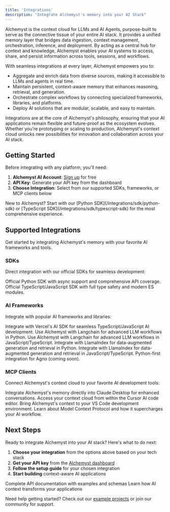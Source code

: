 ```yaml
---
title: 'Integrations'
description: "Integrate Alchemyst's memory into your AI Stack"
---
```

Alchemyst is the context cloud for LLMs and AI Agents, purpose-built to serve as the connective tissue of your entire AI stack. It provides a unified memory layer that bridges data ingestion, context management, orchestration, inference, and deployment. By acting as a central hub for context and knowledge, Alchemyst enables your AI systems to access, share, and persist information across tools, sessions, and workflows.

With seamless integrations at every layer, Alchemyst empowers you to:

- Aggregate and enrich data from diverse sources, making it accessible to LLMs and agents in real time.
- Maintain persistent, context-aware memory that enhances reasoning, retrieval, and generation.
- Orchestrate complex workflows by connecting specialized frameworks, libraries, and platforms.
- Deploy AI solutions that are modular, scalable, and easy to maintain.

Integrations are at the core of Alchemyst's philosophy, ensuring that your AI applications remain flexible and future-proof as the ecosystem evolves. Whether you're prototyping or scaling to production, Alchemyst's context cloud unlocks new possibilities for innovation and collaboration across your AI stack.

## Getting Started

Before integrating with any platform, you'll need:

1. **Alchemyst AI Account**: [Sign up](https://alchemystai.com) for free
2. **API Key**: Generate your API key from the dashboard
3. **Choose Integration**: Select from our supported SDKs, frameworks, or MCP clients below

<Tip>
  New to Alchemyst? Start with our [Python SDK](/integrations/sdk/python-sdk) or [TypeScript SDK](/integrations/sdk/typescript-sdk) for the most comprehensive experience.
</Tip>

## Supported Integrations

Get started by integrating Alchemyst's memory with your favorite AI frameworks and tools.

### SDKs

Direct integration with our official SDKs for seamless development:

<Columns cols={2}>
  <Card
    title="Python SDK"
    icon="python"
    href="/integrations/sdk/python-sdk"
    horizontal
  >
    Official Python SDK with async support and comprehensive API coverage.
  </Card>
  <Card
    title="TypeScript SDK"
    icon="js"
    href="/integrations/sdk/typescript-sdk"
    horizontal
  >
    Official TypeScript/JavaScript SDK with full type safety and modern ES modules.
  </Card>
</Columns>

### AI Frameworks

Integrate with popular AI frameworks and libraries:

<Columns cols={2}>
  <Card
    title="Vercel AI SDK"
    icon="js"
    href="/integrations/third-party/aisdk"
    horizontal
  >
    Integrate with Vercel's AI SDK for seamless TypeScript/JavaScript AI development.
  </Card>
  <Card
    title="Langchain Python"
    icon="python"
    href="/integrations/third-party/langchain/python"
    horizontal
  >
    Use Alchemyst with Langchain for advanced LLM workflows in Python.
  </Card>
  <Card
    title="Langchain JavaScript"
    icon="js"
    href="/integrations/third-party/langchain/js"
    horizontal
  >
    Use Alchemyst with Langchain for advanced LLM workflows in JavaScript/TypeScript.
  </Card>
  <Card
    title="LlamaIndex Python"
    icon="python"
    href="/integrations/third-party/llamaindex/python"
    horizontal
  >
    Integrate with LlamaIndex for data-augmented generation and retrieval in Python.
  </Card>
  <Card
    title="LlamaIndex JavaScript"
    icon="js"
    href="/integrations/third-party/llamaindex/js"
    horizontal
  >
    Integrate with LlamaIndex for data-augmented generation and retrieval in JavaScript/TypeScript.
  </Card>
  <Card
    title="Agno (coming soon)"
    icon="python"
    href="/integrations/third-party/agnoagi"
    horizontal
  >
    Python-first integration for Agno (coming soon).
  </Card>
</Columns>

### MCP Clients

Connect Alchemyst's context cloud to your favorite AI development tools:

<Columns cols={2}>
  <Card
    title="Claude Desktop"
    icon="claude-2"
    href="/mcps/claude-desktop"
    horizontal
  >
    Integrate Alchemyst's memory directly into Claude Desktop for enhanced conversations.
  </Card>
  <Card
    title="Cursor"
    icon="cursor-logo"
    href="/mcps/cursor"
    horizontal
  >
    Access your context cloud from within the Cursor AI code editor.
  </Card>
  <Card
    title="Visual Studio Code"
    icon="visual-studio-code"
    href="/mcps/visual-studio-code"
    horizontal
  >
    Bring Alchemyst's context to your VS Code development environment.
  </Card>
  <Card
    title="MCP Overview"
    icon="code"
    href="/mcps/introduction"
    horizontal
  >
    Learn about Model Context Protocol and how it supercharges your AI workflow.
  </Card>
</Columns>

## Next Steps

Ready to integrate Alchemyst into your AI stack? Here's what to do next:

1. **Choose your integration** from the options above based on your tech stack
2. **Get your API key** from the [Alchemyst dashboard](https://alchemystai.com)
3. **Follow the setup guide** for your chosen integration
4. **Start building** context-aware AI applications

<CardGroup cols={2}>
  <Card title="API Reference" icon="api" href="/api-reference/introduction">
    Complete API documentation with examples and schemas
  </Card>
  <Card title="AI Context Guide" icon="brain" href="/ai-context/what-is-ai-context">
    Learn how AI context transforms your applications
  </Card>
</CardGroup>

Need help getting started? Check out our [example projects](/example-projects/introduction) or join our community for support.